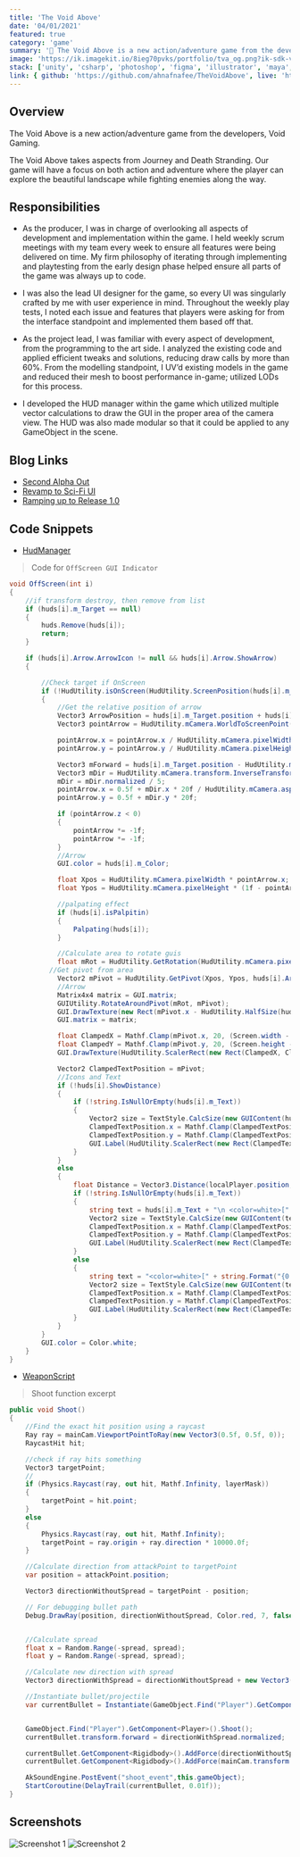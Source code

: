 ```yaml
---
title: 'The Void Above'
date: '04/01/2021'
featured: true
category: 'game'
summary: '🚀 The Void Above is a new action/adventure game from the developers, Void Gaming.'
image: 'https://ik.imagekit.io/8ieg70pvks/portfolio/tva_og.png?ik-sdk-version=javascript-1.4.3&updatedAt=1670987674672'
stack: ['unity', 'csharp', 'photoshop', 'figma', 'illustrator', 'maya', 'perforce']
link: { github: 'https://github.com/ahnafnafee/TheVoidAbove', live: 'https://ahnafnafee.itch.io/thevoidabove' }
---
```


## Overview

The Void Above is a new action/adventure game from the developers, Void Gaming.

The Void Above takes aspects from Journey and Death Stranding. Our game will have a focus on both action and adventure
where the player can explore the beautiful landscape while fighting enemies along the way.

## Responsibilities

- As the producer, I was in charge of overlooking all aspects of development and implementation within the game.
  I held weekly scrum meetings with my team every week to ensure all features were being delivered on time.
  My firm philosophy of iterating through implementing and playtesting from the early design phase helped
  ensure all parts of the game was always up to code.

- I was also the lead UI designer for the game, so every UI was singularly crafted by me with user experience
  in mind. Throughout the weekly play tests, I noted each issue and features that players were asking for from
  the interface standpoint and implemented them based off that.

- As the project lead, I was familiar with every aspect of development, from the programming to the art side.
  I analyzed the existing code and applied efficient tweaks and solutions, reducing draw calls by more than 60%.
  From the modelling standpoint, I UV’d existing models in the game and reduced their mesh to boost performance
  in-game; utilized LODs for this process.

- I developed the HUD manager within the game which utilized multiple vector calculations to draw the GUI in
  the proper area of the camera view. The HUD was also made modular so that it could be applied to any
  GameObject in the scene.

## Blog Links

- [Second Alpha Out](https://voidgaminginc.wixsite.com/thevoidabove/post/second-alpha-out)
- [Revamp to Sci-Fi UI](https://voidgaminginc.wixsite.com/thevoidabove/post/revamp-to-sci-fi-ui)
- [Ramping up to Release 1.0](https://voidgaminginc.wixsite.com/thevoidabove/post/ramping-up-to-release-1-0)

## Code Snippets

- [HudManager](https://gist.github.com/ahnafnafee/2a991775d6ecf1be3c9e88505c025935)

> Code for `OffScreen GUI Indicator`

```csharp
void OffScreen(int i)
{
    //if transform destroy, then remove from list
    if (huds[i].m_Target == null)
    {
        huds.Remove(huds[i]);
        return;
    }

    if (huds[i].Arrow.ArrowIcon != null && huds[i].Arrow.ShowArrow)
    {

        //Check target if OnScreen
        if (!HudUtility.isOnScreen(HudUtility.ScreenPosition(huds[i].m_Target), huds[i].m_Target))
        {
            //Get the relative position of arrow
            Vector3 ArrowPosition = huds[i].m_Target.position + huds[i].Arrow.ArrowOffset;
            Vector3 pointArrow = HudUtility.mCamera.WorldToScreenPoint(ArrowPosition);

            pointArrow.x = pointArrow.x / HudUtility.mCamera.pixelWidth;
            pointArrow.y = pointArrow.y / HudUtility.mCamera.pixelHeight;

            Vector3 mForward = huds[i].m_Target.position - HudUtility.mCamera.transform.position;
            Vector3 mDir = HudUtility.mCamera.transform.InverseTransformDirection(mForward);
            mDir = mDir.normalized / 5;
            pointArrow.x = 0.5f + mDir.x * 20f / HudUtility.mCamera.aspect;
            pointArrow.y = 0.5f + mDir.y * 20f;

            if (pointArrow.z < 0)
            {
                pointArrow *= -1f;
                pointArrow *= -1f;
            }
            //Arrow
            GUI.color = huds[i].m_Color;

            float Xpos = HudUtility.mCamera.pixelWidth * pointArrow.x;
            float Ypos = HudUtility.mCamera.pixelHeight * (1f - pointArrow.y);

            //palpating effect
            if (huds[i].isPalpitin)
            {
                Palpating(huds[i]);
            }

            //Calculate area to rotate guis
            float mRot = HudUtility.GetRotation(HudUtility.mCamera.pixelWidth / (2), HudUtility.mCamera.pixelHeight / (2), Xpos, Ypos);
          //Get pivot from area
            Vector2 mPivot = HudUtility.GetPivot(Xpos, Ypos, huds[i].Arrow.ArrowSize);
            //Arrow
            Matrix4x4 matrix = GUI.matrix;
            GUIUtility.RotateAroundPivot(mRot, mPivot);
            GUI.DrawTexture(new Rect(mPivot.x - HudUtility.HalfSize(huds[i].Arrow.ArrowSize), mPivot.y - HudUtility.HalfSize(huds[i].Arrow.ArrowSize), huds[i].Arrow.ArrowSize, huds[i].Arrow.ArrowSize), huds[i].Arrow.ArrowIcon);
            GUI.matrix = matrix;

            float ClampedX = Mathf.Clamp(mPivot.x, 20, (Screen.width - offScreenIconSize) - 20);
            float ClampedY = Mathf.Clamp(mPivot.y, 20, (Screen.height - offScreenIconSize) - 20);
            GUI.DrawTexture(HudUtility.ScalerRect(new Rect(ClampedX, ClampedY, offScreenIconSize, offScreenIconSize)), huds[i].m_Icon);

            Vector2 ClampedTextPosition = mPivot;
            //Icons and Text
            if (!huds[i].ShowDistance)
            {
                if (!string.IsNullOrEmpty(huds[i].m_Text))
                {
                    Vector2 size = TextStyle.CalcSize(new GUIContent(huds[i].m_Text));
                    ClampedTextPosition.x = Mathf.Clamp(ClampedTextPosition.x, (size.x + offScreenIconSize) + 30, ((Screen.width - offScreenIconSize)- 10) - size.x);
                    ClampedTextPosition.y = Mathf.Clamp(ClampedTextPosition.y, (size.y + offScreenIconSize) + 35, ((Screen.height - size.y) - offScreenIconSize) - 20);
                    GUI.Label(HudUtility.ScalerRect(new Rect(ClampedTextPosition.x - (size.x / 2), ClampedTextPosition.y - (size.y / 2), size.x, size.y)), huds[i].m_Text, TextStyle);
                }
            }
            else
            {
                float Distance = Vector3.Distance(localPlayer.position, huds[i].m_Target.position);
                if (!string.IsNullOrEmpty(huds[i].m_Text))
                {
                    string text = huds[i].m_Text + "\n <color=white>[" + string.Format("{0:N0}m", Distance) + "]</color>";
                    Vector2 size = TextStyle.CalcSize(new GUIContent(text));
                    ClampedTextPosition.x = Mathf.Clamp(ClampedTextPosition.x, (size.x + offScreenIconSize) + 30, ((Screen.width - offScreenIconSize) - 10) - size.x);
                    ClampedTextPosition.y = Mathf.Clamp(ClampedTextPosition.y, (size.y + offScreenIconSize) + 35, ((Screen.height - size.y) - offScreenIconSize) - 20);
                    GUI.Label(HudUtility.ScalerRect(new Rect(ClampedTextPosition.x - (size.x / 2), (ClampedTextPosition.y - (size.y / 2)), size.x, size.y)), text, TextStyle);
                }
                else
                {
                    string text = "<color=white>[" + string.Format("{0:N0}m", Distance) + "]</color>";
                    Vector2 size = TextStyle.CalcSize(new GUIContent(text));
                    ClampedTextPosition.x = Mathf.Clamp(ClampedTextPosition.x, (size.x + offScreenIconSize) + 30, ((Screen.width - offScreenIconSize) - 10) - size.x);
                    ClampedTextPosition.y = Mathf.Clamp(ClampedTextPosition.y, (size.y + offScreenIconSize) + 35, ((Screen.height - size.y) - offScreenIconSize) - 20);
                    GUI.Label(HudUtility.ScalerRect(new Rect(ClampedTextPosition.x - (size.x / 2) , (ClampedTextPosition.y - (size.y / 2)), size.x, size.y)),text, TextStyle);
                }
            }
        }
        GUI.color = Color.white;
    }
}
```

- [WeaponScript](https://gist.github.com/ahnafnafee/b3dc1844bff72ac473a1f8f91137dcca)

> Shoot function excerpt

```csharp
public void Shoot()
{
    //Find the exact hit position using a raycast
    Ray ray = mainCam.ViewportPointToRay(new Vector3(0.5f, 0.5f, 0));
    RaycastHit hit;

    //check if ray hits something
    Vector3 targetPoint;
    //
    if (Physics.Raycast(ray, out hit, Mathf.Infinity, layerMask))
    {
        targetPoint = hit.point;
    }
    else
    {
        Physics.Raycast(ray, out hit, Mathf.Infinity);
        targetPoint = ray.origin + ray.direction * 10000.0f;
    }

    //Calculate direction from attackPoint to targetPoint
    var position = attackPoint.position;

    Vector3 directionWithoutSpread = targetPoint - position;

    // For debugging bullet path
    Debug.DrawRay(position, directionWithoutSpread, Color.red, 7, false);


    //Calculate spread
    float x = Random.Range(-spread, spread);
    float y = Random.Range(-spread, spread);

    //Calculate new direction with spread
    Vector3 directionWithSpread = directionWithoutSpread + new Vector3(x, y, 0);

    //Instantiate bullet/projectile
    var currentBullet = Instantiate(GameObject.Find("Player").GetComponent<Player>().isPowered() ? poweredBullet : bullet, position, Quaternion.identity);


    GameObject.Find("Player").GetComponent<Player>().Shoot();
    currentBullet.transform.forward = directionWithSpread.normalized;

    currentBullet.GetComponent<Rigidbody>().AddForce(directionWithoutSpread.normalized * shootForce, ForceMode.Impulse);
    currentBullet.GetComponent<Rigidbody>().AddForce(mainCam.transform.up * upwardForce, ForceMode.Impulse);

    AkSoundEngine.PostEvent("shoot_event",this.gameObject);
    StartCoroutine(DelayTrail(currentBullet, 0.01f));
}
```

## Screenshots

![Screenshot 1](https://ik.imagekit.io/8ieg70pvks/portfolio/tva_ss_01.jpg?ik-sdk-version=javascript-1.4.3)
![Screenshot 2](https://ik.imagekit.io/8ieg70pvks/portfolio/tva_ss_02.jpg?ik-sdk-version=javascript-1.4.3)
